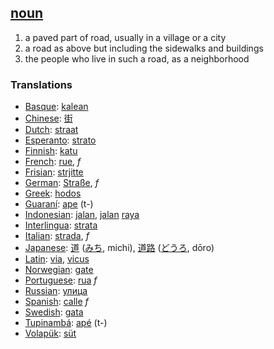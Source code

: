 == [[noun]] ==
# a paved part of road, usually in a village or a city
# a road as above but including the sidewalks and buildings
# the people who live in such a road, as a neighborhood

=== Translations ===
*[[Basque]]: [[kalean]]
*[[Chinese]]: [[街]]
*[[Dutch]]: [[straat]]
*[[Esperanto]]: [[strato]]
*[[Finnish]]: [[katu]]
*[[French]]: [[rue]], ''f''
*[[Frisian]]: [[strjitte]]
*[[German]]: [[Straße]], ''f''
*[[Greek]]: [[hodos]]
*[[Guaraní]]: [[ape]] (t-)
*[[Indonesian]]: [[jalan]], [[jalan]] [[raya]]
*[[Interlingua]]: [[strata]]
*[[Italian]]: [[strada]], ''f''
*[[Japanese]]: [[道]] ([[みち]], michi), [[道路]] ([[どうろ]], dōro)
*[[Latin]]: [[via]], [[vicus]]
*[[Norwegian]]: [[gate]]
*[[Portuguese]]: [[rua]] ''f''
*[[Russian]]: [[улица]]
*[[Spanish]]: [[calle]] ''f''
*[[Swedish]]: [[gata]]
*[[Tupinambá]]: [[apé]] (t-)
*[[Volapük]]: [[süt]]
